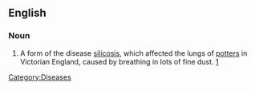 {{wikipedia}}
==English==
===Noun===
{{en-noun|-|sg=[[potter]]'s [[rot]]}}
# {{British}} A form of the disease [[silicosis]], which affected the lungs of [[potter]]s in Victorian England, caused by breathing in lots of fine dust. [http://www.stoke.gov.uk/ccm/museums/museum/2006/gladstone-pottery-museum/information-sheets/health-risks-in-a-victorian-pottery-factory.en]
[[Category:Diseases]]